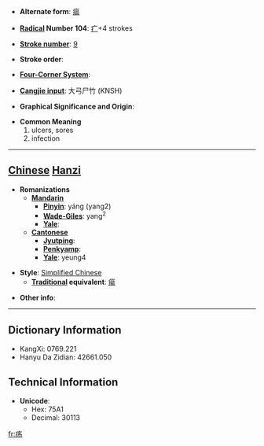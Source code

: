 * '''Alternate form''': [[瘍]]

* '''[[Wiktionary:Chinese radical index| Radical]] Number 104''': [[Wiktionary:Chinese radical index 疒|疒]]+4 strokes

* '''[[Wiktionary:Chinese total strokes index|Stroke number]]''': [[Wiktionary:Chinese total strokes index 9|9]]

* '''Stroke order''': 

* '''[[Wiktionary:Chinese four corner index|Four-Corner System]]''': 

* '''[[Wiktionary:Chinese Cangjie index|Cangjie input]]''': 大弓尸竹 (KNSH)

* '''Graphical Significance and Origin''': 

* '''Common Meaning'''
*#ulcers, sores
*# infection


----

== [[Chinese]] [[Hanzi]] ==

* '''Romanizations'''
** '''[[Mandarin]]'''
*** '''[[Pinyin]]''': yáng (yang2)
*** '''[[Wade-Giles]]''': yang<sup>2</sup>
*** '''[[Yale]]''': 
** '''[[Cantonese]]'''
*** '''[[Jyutping]]''':
*** '''[[Penkyamp]]''': 
*** '''[[Yale]]''': yeung4

* '''Style''': [[Simplified Chinese]] 
** '''[[Traditional Chinese|Traditional]] equivalent''': [[瘍]]

* '''Other info''': 

----

== Dictionary Information ==

* KangXi: 0769.221
* Hanyu Da Zidian: 42661.050

== Technical Information ==

* '''Unicode''':
** Hex: 75A1
** Decimal: 30113

[[fr:疡]]
